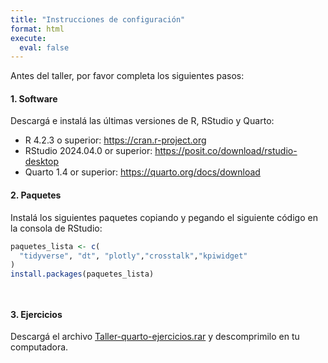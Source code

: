 ```yaml
---
title: "Instrucciones de configuración"
format: html
execute: 
  eval: false
---
```


Antes del taller, por favor completa los siguientes pasos:

#### 1. Software

Descargá e instalá las últimas versiones de R, RStudio y Quarto:

-   R 4.2.3 o superior: <https://cran.r-project.org>
-   RStudio 2024.04.0 or superior: <https://posit.co/download/rstudio-desktop>
-   Quarto 1.4 or superior: <https://quarto.org/docs/download> 

#### 2. Paquetes

Instalá los siguientes paquetes copiando y pegando el siguiente código en la consola de RStudio:


```r


paquetes_lista <- c(
  "tidyverse", "dt", "plotly","crosstalk","kpiwidget"
)
install.packages(paquetes_lista)




```

#### 3. Ejercicios

Descargá el archivo [Taller-quarto-ejercicios.rar]() y descomprimilo en tu computadora. 
